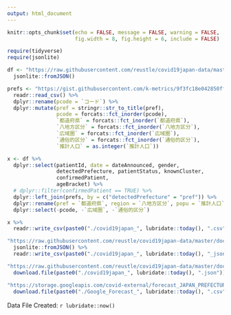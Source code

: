 ```yaml
---
output: html_document
---
```


```r
knitr::opts_chunk$set(echo = FALSE, message = FALSE, warning = FALSE,
                      fig.width = 8, fig.height = 6, include = FALSE)

require(tidyverse)
require(jsonlite)
```

```r
df <- "https://raw.githubusercontent.com/reustle/covid19japan-data/master/docs/patient_data/latest.json" %>% 
  jsonlite::fromJSON()

prefs <- "https://gist.githubusercontent.com/k-metrics/9f3fc18e042850ff24ad9676ac34764b/raw/9262c36b0740edd575e9f0292dad61c9cce269be/pref_utf8.csv" %>% 
  readr::read_csv() %>% 
  dplyr::rename(pcode = `コード`) %>% 
  dplyr::mutate(pref = stringr::str_to_title(pref),
                pcode = forcats::fct_inorder(pcode),
                `都道府県` = forcats::fct_inorder(`都道府県`),
                `八地方区分` = forcats::fct_inorder(`八地方区分`),
                `広域圏` = forcats::fct_inorder(`広域圏`),
                `通俗的区分` = forcats::fct_inorder(`通俗的区分`),
                `推計人口` = as.integer(`推計人口`))

x <- df %>% 
  dplyr::select(patientId, date = dateAnnounced, gender,
                detectedPrefecture, patientStatus, knownCluster,
                confirmedPatient,
                ageBracket) %>% 
  # dplyr::filter(confirmedPatient == TRUE) %>% 
  dplyr::left_join(prefs, by = c("detectedPrefecture" = "pref")) %>% 
  dplyr::rename(pref = `都道府県`, region = `八地方区分`, popu = `推計人口`) %>% 
  dplyr::select(-pcode, -`広域圏`, -`通俗的区分`)

x %>% 
  readr::write_csv(paste0("./covid19japan_", lubridate::today(), ".csv"))
```

```r
"https://raw.githubusercontent.com/reustle/covid19japan-data/master/docs/patient_data/latest.json" %>% 
  jsonlite::fromJSON() %>% 
  readr::write_csv(paste0("./covid19japan_", lubridate::today(), "_json.csv"))

"https://raw.githubusercontent.com/reustle/covid19japan-data/master/docs/patient_data/latest.json" %>% 
  download.file(paste0("./covid19japan_", lubridate::today(), ".json"))

"https://storage.googleapis.com/covid-external/forecast_JAPAN_PREFECTURE_28.csv" %>% 
  download.file(paste0("./Google_Forecast_", lubridate::today(), ".csv"))
```

Data File Created: `r lubridate::now()`　  
